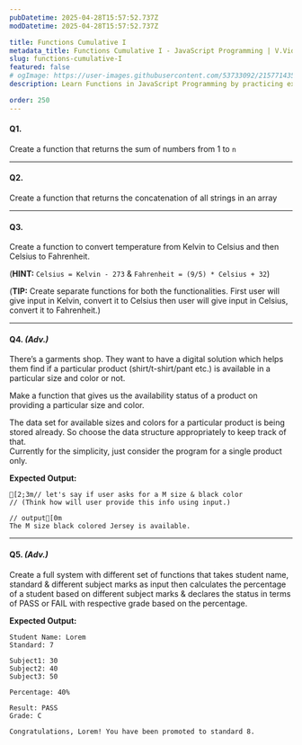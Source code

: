 ```yaml
---
pubDatetime: 2025-04-28T15:57:52.737Z
modDatetime: 2025-04-28T15:57:52.737Z

title: Functions Cumulative I
metadata_title: Functions Cumulative I - JavaScript Programming | V.Vidhya
slug: functions-cumulative-I
featured: false
# ogImage: https://user-images.githubusercontent.com/53733092/215771435-25408246-2309-4f8b-a781-1f3d93bdf0ec.png
description: Learn Functions in JavaScript Programming by practicing exercises based on real-world scenarios with V.Vidhya.

order: 250
---
```



#### Q1.

Create a function that returns the sum of numbers from 1 to `n`

---

#### Q2.

Create a function that returns the concatenation of all strings in an array

---

#### Q3.

Create a function to convert temperature from Kelvin to Celsius and then Celsius to Fahrenheit.

(**HINT:** `Celsius = Kelvin - 273` & `Fahrenheit = (9/5) * Celsius + 32`) 

(**TIP:** Create separate functions for both the functionalities. First user will give input in Kelvin, convert it to Celsius then user will give input in Celsius, convert it to Fahrenheit.)

---

#### Q4. _(Adv.)_

There’s a garments shop. They want to have a digital solution which helps them find if a particular product (shirt/t-shirt/pant etc.) is available in a particular size and color or not.

Make a function that gives us the availability status of a product on providing a particular size and color.

<Admonition variant="hint" title="hint">
    The data set for available sizes and colors for a particular product is being stored already. 
    So choose the data structure appropriately to keep track of that.
</Admonition>

<div class="w-full my-8"></div>

<Admonition variant="note" title="note">
    Currently for the simplicity, just consider the program for a single product only.
</Admonition>

**Expected Output:**

```ansi
[2;3m// let's say if user asks for a M size & black color
// (Think how will user provide this info using input.)

// output[0m
The M size black colored Jersey is available.
```

---

#### Q5. _(Adv.)_

Create a full system with different set of functions that takes student name, standard & different subject marks as input then calculates the 
percentage of a student based on different subject marks & declares the status in terms of PASS or FAIL with respective grade based on the percentage.

**Expected Output:**

```ansi
Student Name: Lorem
Standard: 7

Subject1: 30
Subject2: 40
Subject3: 50

Percentage: 40%

Result: PASS
Grade: C

Congratulations, Lorem! You have been promoted to standard 8.
```